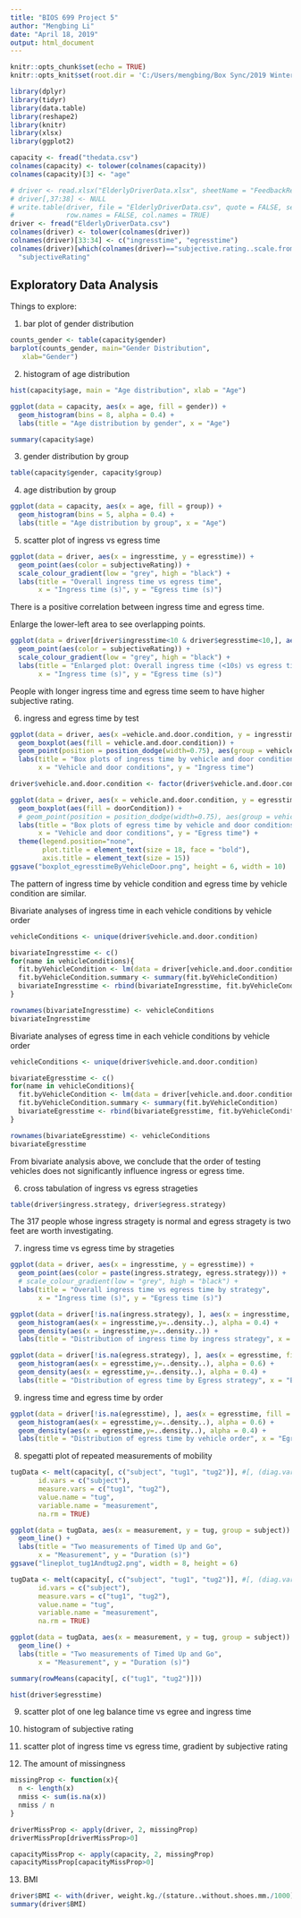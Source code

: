 ---
title: "BIOS 699 Project 5"
author: "Mengbing Li"
date: "April 18, 2019"
output: html_document
---


```{r setup, include=FALSE}
knitr::opts_chunk$set(echo = TRUE)
knitr::opts_knit$set(root.dir = 'C:/Users/mengbing/Box Sync/2019 Winter/BIOS699_BiostatisticsInvestigations/project5')

library(dplyr)
library(tidyr)
library(data.table)
library(reshape2)
library(knitr)
library(xlsx)
library(ggplot2)
```

```{r}
capacity <- fread("thedata.csv")
colnames(capacity) <- tolower(colnames(capacity))
colnames(capacity)[3] <- "age"

# driver <- read.xlsx("ElderlyDriverData.xlsx", sheetName = "FeedbackReport_IE 1st Row 2014 ")
# driver[,37:38] <- NULL
# write.table(driver, file = "ElderlyDriverData.csv", quote = FALSE, sep = ",",
#             row.names = FALSE, col.names = TRUE)
driver <- fread("ElderlyDriverData.csv")
colnames(driver) <- tolower(colnames(driver))
colnames(driver)[33:34] <- c("ingresstime", "egresstime")
colnames(driver)[which(colnames(driver)=="subjective.rating..scale.from.1.to.50.")] <- 
  "subjectiveRating"
```



## Exploratory Data Analysis

Things to explore:

1. bar plot of gender distribution

```{r}
counts_gender <- table(capacity$gender)
barplot(counts_gender, main="Gender Distribution", 
   xlab="Gender")
```

2. histogram of age distribution
```{r}
hist(capacity$age, main = "Age distribution", xlab = "Age")

ggplot(data = capacity, aes(x = age, fill = gender)) +
  geom_histogram(bins = 8, alpha = 0.4) +
  labs(title = "Age distribution by gender", x = "Age")

summary(capacity$age)
```


3. gender distribution by group
```{r}
table(capacity$gender, capacity$group)
```

4. age distribution by group
```{r}
ggplot(data = capacity, aes(x = age, fill = group)) +
  geom_histogram(bins = 5, alpha = 0.4) +
  labs(title = "Age distribution by group", x = "Age")
```


5. scatter plot of ingress vs egress time
```{r}
ggplot(data = driver, aes(x = ingresstime, y = egresstime)) +
  geom_point(aes(color = subjectiveRating)) +
  scale_colour_gradient(low = "grey", high = "black") +
  labs(title = "Overall ingress time vs egress time",
       x = "Ingress time (s)", y = "Egress time (s)")
```

There is a positive correlation between ingress time and egress time.

Enlarge the lower-left area to see overlapping points.
```{r}
ggplot(data = driver[driver$ingresstime<10 & driver$egresstime<10,], aes(x = ingresstime, y = egresstime)) +
  geom_point(aes(color = subjectiveRating)) +
  scale_colour_gradient(low = "grey", high = "black") +
  labs(title = "Enlarged plot: Overall ingress time (<10s) vs egress time (<10s)",
       x = "Ingress time (s)", y = "Egress time (s)")
```
People with longer ingress time and egress time seem to have higher subjective rating.



6. ingress and egress time by test
```{r}
ggplot(data = driver, aes(x =vehicle.and.door.condition, y = ingresstime)) +
  geom_boxplot(aes(fill = vehicle.and.door.condition)) +
  geom_point(position = position_dodge(width=0.75), aes(group = vehicle.and.door.condition)) +
  labs(title = "Box plots of ingress time by vehicle and door conditions",
       x = "Vehicle and door conditions", y = "Ingress time")
```

```{r}
driver$vehicle.and.door.condition <- factor(driver$vehicle.and.door.condition, levels = c(paste0("V", 1:7, "_Open"), paste0("V", 1:7, "_Pklt")))

ggplot(data = driver, aes(x = vehicle.and.door.condition, y = egresstime)) +
  geom_boxplot(aes(fill = doorCondition)) +
  # geom_point(position = position_dodge(width=0.75), aes(group = vehicle.and.door.condition, color = factor(vehicle.order))) +
  labs(title = "Box plots of egress time by vehicle and door conditions",
       x = "Vehicle and door conditions", y = "Egress time") +
  theme(legend.position="none",
        plot.title = element_text(size = 18, face = "bold"),
        axis.title = element_text(size = 15))
ggsave("boxplot_egresstimeByVehicleDoor.png", height = 6, width = 10)
```


The pattern of ingress time by vehicle condition and egress time by vehicle condition are similar.




Bivariate analyses of ingress time in each vehicle conditions by vehicle order
```{r}
vehicleConditions <- unique(driver$vehicle.and.door.condition)

bivariateIngresstime <- c()
for(name in vehicleConditions){
  fit.byVehicleCondition <- lm(data = driver[vehicle.and.door.condition == name, ], ingresstime ~ vehicle.order)
  fit.byVehicleCondition.summary <- summary(fit.byVehicleCondition)
  bivariateIngresstime <- rbind(bivariateIngresstime, fit.byVehicleCondition.summary$coefficients[2, ])
}

rownames(bivariateIngresstime) <- vehicleConditions
bivariateIngresstime
```


Bivariate analyses of egress time in each vehicle conditions by vehicle order
```{r}
vehicleConditions <- unique(driver$vehicle.and.door.condition)

bivariateEgresstime <- c()
for(name in vehicleConditions){
  fit.byVehicleCondition <- lm(data = driver[vehicle.and.door.condition == name, ], egresstime ~ vehicle.order)
  fit.byVehicleCondition.summary <- summary(fit.byVehicleCondition)
  bivariateEgresstime <- rbind(bivariateEgresstime, fit.byVehicleCondition.summary$coefficients[2, ])
}

rownames(bivariateEgresstime) <- vehicleConditions
bivariateEgresstime
```

From bivariate analysis above, we conclude that the order of testing vehicles does not significantly influence ingress or egress time.



6. cross tabulation of ingress vs egress strageties
```{r}
table(driver$ingress.strategy, driver$egress.strategy)
```

The 317 people whose ingress stragety is normal and egress stragety is two feet are worth investigating.


7. ingress time vs egress time by strageties
```{r}
ggplot(data = driver, aes(x = ingresstime, y = egresstime)) +
  geom_point(aes(color = paste(ingress.strategy, egress.strategy))) +
  # scale_colour_gradient(low = "grey", high = "black") +
  labs(title = "Overall ingress time vs egress time by strategy",
       x = "Ingress time (s)", y = "Egress time (s)")
```

```{r}
ggplot(data = driver[!is.na(ingress.strategy), ], aes(x = ingresstime, fill = ingress.strategy)) +
  geom_histogram(aes(x = ingresstime,y=..density..), alpha = 0.4) + 
  geom_density(aes(x = ingresstime,y=..density..)) +
  labs(title = "Distribution of ingress time by ingress strategy", x = "Ingress Time")
```

```{r}
ggplot(data = driver[!is.na(egress.strategy), ], aes(x = egresstime, fill = egress.strategy)) +
  geom_histogram(aes(x = egresstime,y=..density..), alpha = 0.6) + 
  geom_density(aes(x = egresstime,y=..density..), alpha = 0.4) +
  labs(title = "Distribution of egress time by Egress strategy", x = "Egress Time")
```


9. ingress time and egress time by order
```{r}
ggplot(data = driver[!is.na(egresstime), ], aes(x = egresstime, fill = vehicle.order)) +
  geom_histogram(aes(x = egresstime,y=..density..), alpha = 0.6) + 
  geom_density(aes(x = egresstime,y=..density..), alpha = 0.4) +
  labs(title = "Distribution of egress time by vehicle order", x = "Egress Time")
```




8. spegatti plot of repeated measurements of mobility
```{r}
tugData <- melt(capacity[, c("subject", "tug1", "tug2")], #[, (diag.vars), with = FALSE]
       id.vars = c("subject"),
       measure.vars = c("tug1", "tug2"),
       value.name = "tug",
       variable.name = "measurement",
       na.rm = TRUE)

ggplot(data = tugData, aes(x = measurement, y = tug, group = subject)) +
  geom_line() +
  labs(title = "Two measurements of Timed Up and Go",
       x = "Measurement", y = "Duration (s)")
ggsave("lineplot_tug1Andtug2.png", width = 8, height = 6)
```


```{r}
tugData <- melt(capacity[, c("subject", "tug1", "tug2")], #[, (diag.vars), with = FALSE]
       id.vars = c("subject"),
       measure.vars = c("tug1", "tug2"),
       value.name = "tug",
       variable.name = "measurement",
       na.rm = TRUE)

ggplot(data = tugData, aes(x = measurement, y = tug, group = subject)) +
  geom_line() +
  labs(title = "Two measurements of Timed Up and Go",
       x = "Measurement", y = "Duration (s)")
```


```{r}
summary(rowMeans(capacity[, c("tug1", "tug2")]))
```


```{r}
hist(driver$egresstime)
```


9. scatter plot of one leg balance time vs egree and ingress time
10. histogram of subjective rating
11. scatter plot of ingress time vs egress time, gradient by subjective rating


12. The amount of missingness
```{r}
missingProp <- function(x){
  n <- length(x)
  nmiss <- sum(is.na(x))
  nmiss / n
}

driverMissProp <- apply(driver, 2, missingProp)
driverMissProp[driverMissProp>0]

capacityMissProp <- apply(capacity, 2, missingProp)
capacityMissProp[capacityMissProp>0]
```


13. BMI
```{r}
driver$BMI <- with(driver, weight.kg./(stature..without.shoes.mm./1000)^2)
summary(driver$BMI)
```

